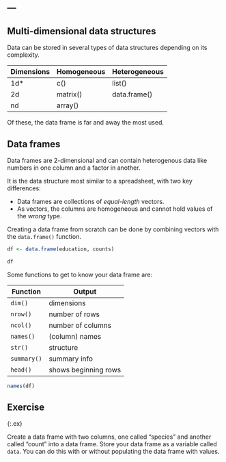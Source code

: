 ---
---

## Multi-dimensional data structures

Data can be stored in several types of data structures depending on its complexity. 

| Dimensions | Homogeneous | Heterogeneous |
|------------+-------------+---------------|
| 1d*        | c()         | list()        |
| 2d         | matrix()    | data.frame()  |
| nd         | array()     |               |

Of these, the data frame is far and away the most used.

<!--split-->

## Data frames

Data frames are 2-dimensional and can contain heterogenous data like numbers in one column and a factor in another.

It is the data structure most similar to a spreadsheet, with two key differences:

- Data frames are collections of *equal-length* vectors.
- As vectors, the columns are homogeneous and cannot hold values of the *wrong* type.

<!--split-->

Creating a data frame from scratch can be done by combining vectors with the `data.frame()` function.

```r
df <- data.frame(education, counts)
```

```r
df
```

<!--split-->

Some functions to get to know your data frame are:

| Function    | Output               |
|-------------+----------------------|
| `dim()`     | dimensions           |
| `nrow()`    | number of rows       |
| `ncol()`    | number of columns    |
| `names()`   | (column) names       |
| `str()`     | structure            |
| `summary()` | summary info         |
| `head()`    | shows beginning rows |

```r
names(df)
```

<!--split-->

## Exercise
{:.ex}

Create a data frame with two columns, one called "species" and another called "count" into a data frame. Store your data frame as a variable called `data`. You can do this with or without populating the data frame with values.
